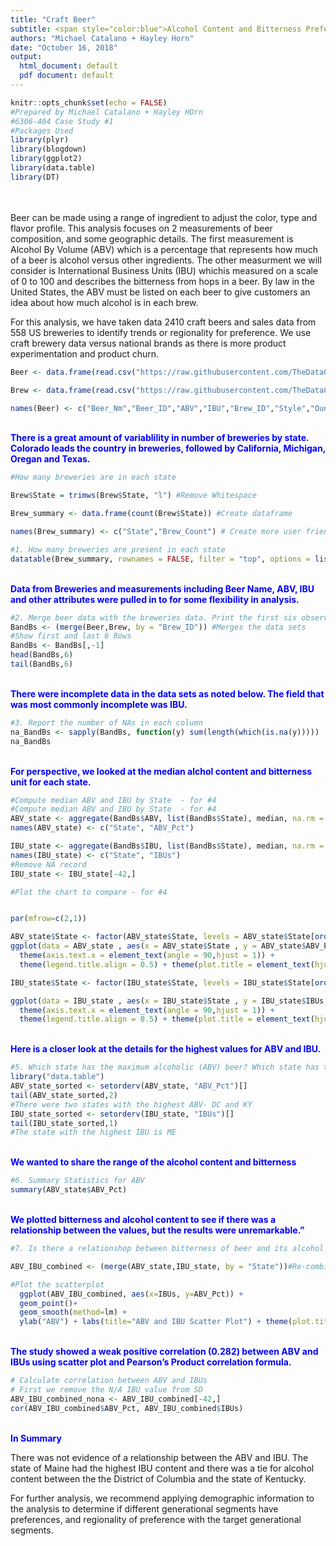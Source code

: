 ---
title: "Craft Beer"
subtitle: <span style="color:blue">Alcohol Content and Bitterness Preference Analysis</span>
authors: "Michael Catalano + Hayley Horn"
date: "October 16, 2018"
output:
  html_document: default
  pdf document: default
---

```{r setup, echo=FALSE}
knitr::opts_chunk$set(echo = FALSE)
#Prepared by Michael Catalano + Hayley HOrn
#6306-404 Case Study #1
#Packages Used
library(plyr)
library(blogdown)
library(ggplot2)
library(data.table)
library(DT)

```

<br><br>
Beer can be made using a range of ingredient to adjust the color, type and flavor profile. This analysis focuses on 2 measurements of beer composition, and some geographic details. The first measurement is Alcohol By Volume (ABV) which is a percentage that represents how much of a beer is alcohol versus other ingredients. The other measurment we will consider is International Business Units (IBU) whichis measured on a scale of 0 to 100 and describes the bitterness from hops in a beer. By law in the United States, the ABV must be listed on each beer to give customers an idea about how much alcohol is in each brew. 

For this analysis, we have taken data 2410 craft beers and sales data from 558 US breweries to identify trends or regionality for preference. We use craft brewery data versus national brands as there is more product experimentation and product churn.
<br>

```{r Data_Load, echo=FALSE}

Beer <- data.frame(read.csv("https://raw.githubusercontent.com/TheDataCurator/SMU-MSDS/master/Case%20Study/Beers.csv", header = TRUE, sep = ",", dec = ".")) #Load the Beer data semicolon delimitied text file

Brew <- data.frame(read.csv("https://raw.githubusercontent.com/TheDataCurator/SMU-MSDS/master/Case%20Study/Breweries.csv", header = TRUE, sep = ",", dec = ".")) #Load the Brewery data

names(Beer) <- c("Beer_Nm","Beer_ID","ABV","IBU","Brew_ID","Style","Ounces")#Rename for consistency and easier linking
```

<br><span style="color:blue">
<b>There is a great amount of variablility in number of breweries by state. Colorado leads the country in breweries, followed by California, Michigan, Oregan and Texas.</b>
<br></span>
```{r Brewery_Count, echo=FALSE}
#How many breweries are in each state

Brew$State = trimws(Brew$State, "l") #Remove Whitespace

Brew_summary <- data.frame(count(Brew$State)) #Create dataframe

names(Brew_summary) <- c("State","Brew_Count") # Create more user friendly labels

#1. How many breweries are present in each state
datatable(Brew_summary, rownames = FALSE, filter = "top", options = list(pageLength = 5, scrollX = T),class = 'cell-border stripe',caption = 'Table 1: Count of Craft Breweries by State.', width = 500 ) #Creates table for easy filtering and view of breweries by STate
```
<br><span style="color:blue">
<b>Data from Breweries and measurements including Beer Name, ABV, IBU and other attributes were pulled in to for some flexibility in analysis.</b>
<br></span>
```{r merge, echo = FALSE}
#2. Merge beer data with the breweries data. Print the first six observations and last six observations to check the merged file.
BandBs <- (merge(Beer,Brew, by = "Brew_ID")) #Merges the data sets 
#Show first and last 6 Rows
BandBs <- BandBs[,-1]
head(BandBs,6)
tail(BandBs,6)
```

<br><span style="color:blue">
<b>There were incomplete data in the data sets as noted below. The field that was most commonly incomplete was IBU.</b></span>
<br>
```{r incompletes, echo = FALSE}
#3. Report the number of NAs in each column
na_BandBs <- sapply(BandBs, function(y) sum(length(which(is.na(y)))))
na_BandBs 
```
<br><span style="color:blue">
<b>For perspective, we looked at the median alchol content and bitterness unit for each state.</b></span>
<br>
```{r ABV_IBU_y_State, echo = FALSE}
#Compute median ABV and IBU by State  - for #4
#Compute median ABV and IBU by State  - for #4
ABV_state <- aggregate(BandBs$ABV, list(BandBs$State), median, na.rm = TRUE)
names(ABV_state) <- c("State", "ABV_Pct")

IBU_state <- aggregate(BandBs$IBU, list(BandBs$State), median, na.rm = TRUE)
names(IBU_state) <- c("State", "IBUs")
#Remove NA record
IBU_state <- IBU_state[-42,]

#Plot the chart to compare - for #4


par(mfrow=c(2,1))

ABV_state$State <- factor(ABV_state$State, levels = ABV_state$State[order(-ABV_state$ABV_Pct)])
ggplot(data = ABV_state , aes(x = ABV_state$State , y = ABV_state$ABV_Pct, fill = ABV_state$State)) + geom_bar(stat = 'identity', show.legend = FALSE) + labs(title = "Beer ABV by State", x = 'State', y = 'ABV' , fill = 'State') + theme_bw(10) +
  theme(axis.text.x = element_text(angle = 90,hjust = 1)) +
  theme(legend.title.align = 0.5) + theme(plot.title = element_text(hjust = 0.5))#ABV by State bars into descending order, and graph

IBU_state$State <- factor(IBU_state$State, levels = IBU_state$State[order(-IBU_state$IBUs)])

ggplot(data = IBU_state , aes(x = IBU_state$State , y = IBU_state$IBUs, fill = IBU_state$State)) + geom_bar(stat = "identity", show.legend = FALSE) + labs(title = "Beer IBUs by State", x = "State", y = "IBUs" , fill = 'State') + theme_bw(10) +
  theme(axis.text.x = element_text(angle = 90,hjust = 1)) +
  theme(legend.title.align = 0.5) + theme(plot.title = element_text(hjust = 0.5)) #IBU by State bars into descending order, and graph
```
<br><span style="color:blue">
<b>Here is a closer look at the details for the highest values for ABV and IBU.</b>
<br></span>

```{r Max ABV, echo=FALSE}
#5. Which state has the maximum alcoholic (ABV) beer? Which state has the most bitter (IBU) beer?
library("data.table")
ABV_state_sorted <- setorderv(ABV_state, "ABV_Pct")[]
tail(ABV_state_sorted,2)
#There were two states with the highest ABV- DC and KY
IBU_state_sorted <- setorderv(IBU_state, "IBUs")[]
tail(IBU_state_sorted,1)
#The state with the highest IBU is ME
```
<br><b><span style="color:blue">
We wanted to share the range of the alcohol content and bitterness </b><br></spN>
```{r Summary Statistics, echo=FALSE}
#6. Summary Statistics for ABV
summary(ABV_state$ABV_Pct)
```

<br><b> <span style="color:blue">We plotted bitterness and alcohol content to see if there was a relationship between the values, but the results were unremarkable."
</b><br></span>
```{r Scatterplot, echo=FALSE}
#7. Is there a relationshop between bitterness of beer and its alcohol content. Use a scatterplot to visualize the data.

ABV_IBU_combined <- (merge(ABV_state,IBU_state, by = "State"))#Re-combine ABV and IBU tables

#Plot the scatterplot
  ggplot(ABV_IBU_combined, aes(x=IBUs, y=ABV_Pct)) + 
  geom_point()+
  geom_smooth(method=lm) +
  ylab("ABV") + labs(title="ABV and IBU Scatter Plot") + theme(plot.title = element_text(hjust = 0.5))
```
<br><b><span style="color:blue">
The study showed a weak positive correlation (0.282) between ABV and IBUs using scatter plot and Pearson's Product correlation formula.</b></span><br>
```{r correlation, echo=FALSE}
# Calculate correlation between ABV and IBUs
# First we remove the N/A IBU value from SD
ABV_IBU_combined_nona <- ABV_IBU_combined[-42,]
cor(ABV_IBU_combined$ABV_Pct, ABV_IBU_combined$IBUs)
```
<br><span style="color:blue"><b>In Summary</b></span>

There was not evidence of a relationship between the ABV and IBU. The state of Maine had the highest IBU content and there was a tie for alcohol content between the the District of Columbia and the state of Kentucky.

For further analysis, we recommend applying demographic information to the analysis to determine if different generational segments have preferences, and regionality of preference with the target generational segments.  
